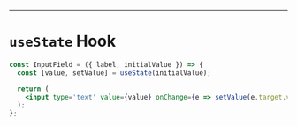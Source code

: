 ---

# `useState` Hook

```jsx
const InputField = ({ label, initialValue }) => {
  const [value, setValue] = useState(initialValue);

  return (
    <input type='text' value={value} onChange={e => setValue(e.target.value)} />
  );
};
```
